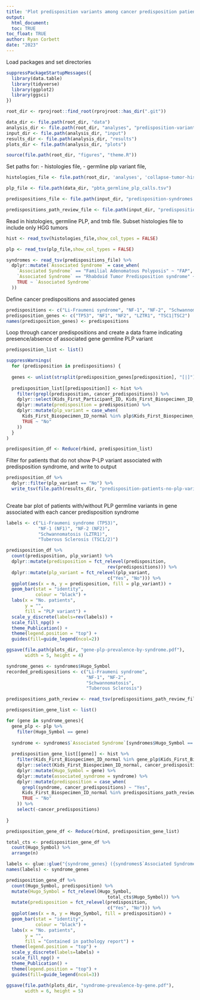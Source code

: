 ```yaml
---
title: 'Plot predisposition variants among cancer predisposition patients'
output: 
  html_document:
  toc: TRUE
toc_float: TRUE
author: Ryan Corbett
date: "2023"
---
```


Load packages and set directories

```r
suppressPackageStartupMessages({
  library(data.table)
  library(tidyverse)
  library(ggplot2)
  library(ggsci)
})

root_dir <- rprojroot::find_root(rprojroot::has_dir(".git"))

data_dir <- file.path(root_dir, "data")
analysis_dir <- file.path(root_dir, "analyses", "predisposition-variants")
input_dir <- file.path(analysis_dir, "input")
results_dir <- file.path(analysis_dir, "results") 
plots_dir <- file.path(analysis_dir, "plots")

source(file.path(root_dir, "figures", "theme.R"))
```

Set paths for: 
- histologies file, 
- germline plp variant file,

```r
histologies_file <- file.path(root_dir, 'analyses', 'collapse-tumor-histologies', 'results',"germline-primary-plus-tumor-histologies-plot-groups-clin-meta.tsv")

plp_file <- file.path(data_dir, "pbta_germline_plp_calls.tsv")

predispositions_file <- file.path(input_dir, "predisposition-syndromes.tsv")

predispositions_path_review_file <- file.path(input_dir, "predispositions-path-review.tsv")
```

Read in histologies, germline PLP, and tmb file. Subset histologies file to include only HGG tumors

```r
hist <- read_tsv(histologies_file,show_col_types = FALSE) 

plp <- read_tsv(plp_file,show_col_types = FALSE)

syndromes <- read_tsv(predispositions_file) %>%
  dplyr::mutate(`Associated Syndrome` = case_when(
    `Associated Syndrome` == "Familial Adenomatous Polyposis" ~ "FAP",
    `Associated Syndrome` == "Rhabdoid Tumor Predisposition syndrome" ~ "RTPS",
    TRUE ~ `Associated Syndrome`
  ))
```

Define cancer predispositions and associated genes

```r
predispositions <- c("Li-Fraumeni syndrome", "NF-1", "NF-2", "Schwannomatosis", "Tuberous Sclerosis")
predisposition_genes <- c("TP53", "NF1", "NF2", "LZTR1", "TSC1|TSC2")
names(predisposition_genes) <- predispositions
```

Loop through cancer predispositions and create a data frame indicating presence/absence of associated gene germline PLP variant

```r
predisposition_list <- list()

suppressWarnings(
  for (predisposition in predispositions) {
    
  genes <- unlist(strsplit(predisposition_genes[predisposition], "[|]"))
  
  predisposition_list[[predisposition]] <- hist %>%
    filter(grepl(predisposition, cancer_predispositions)) %>%
    dplyr::select(Kids_First_Participant_ID, Kids_First_Biospecimen_ID_normal, sample_id_normal, sample_id_tumor, plot_group, molecular_subtype) %>%
    dplyr::mutate(predisposition = predisposition) %>%
    dplyr::mutate(plp_variant = case_when(
      Kids_First_Biospecimen_ID_normal %in% plp$Kids_First_Biospecimen_ID[plp$Hugo_Symbol %in% genes] ~ "Yes",
      TRUE ~ "No"
    ))
  }
)

predisposition_df <- Reduce(rbind, predisposition_list)
```

Filter for patients that do not show P-LP variant associated with predisposition syndrome, and write to output
```r
predisposition_df %>%
  dplyr::filter(plp_variant == "No") %>%
  write_tsv(file.path(results_dir, "predisposition-patients-no-plp-variants.tsv"))
  
```

Create bar plot of patients with/without PLP germline variants in gene associated with each cancer predisposition syndrome

```r
labels <- c("Li-Fraumeni syndrome (TP53)",
            "NF-1 (NF1)", "NF-2 (NF2)",
            "Schwannomatosis (LZTR1)",
            "Tuberous Sclerosis (TSC1/2)")

predisposition_df %>%
  count(predisposition, plp_variant) %>%
  dplyr::mutate(predisposition = fct_relevel(predisposition,
                                      rev(predispositions))) %>%
  dplyr::mutate(plp_variant = fct_relevel(plp_variant,
                                      c("Yes", "No"))) %>%
  ggplot(aes(x = n, y = predisposition, fill = plp_variant)) + 
  geom_bar(stat = "identity", 
           colour = "black") +
  labs(x = "No. patients",
       y = "",
       fill = "PLP variant") +
  scale_y_discrete(labels=rev(labels)) +
  scale_fill_npg() +
  theme_Publication() +
  theme(legend.position = "top") +
  guides(fill=guide_legend(ncol=2))

ggsave(file.path(plots_dir, "gene-plp-prevalence-by-syndrome.pdf"),
       width = 5, height = 4)
```

```r
syndrome_genes <- syndromes$Hugo_Symbol
recorded_predispositions <- c("Li-Fraumeni syndrome", 
                              "NF-1", "NF-2", 
                              "Schwannomatosis", 
                              "Tuberous Sclerosis")

predispositions_path_review <- read_tsv(predispositions_path_review_file)

predisposition_gene_list <- list()

for (gene in syndrome_genes){
  gene_plp <- plp %>%
    filter(Hugo_Symbol == gene)
  
  syndrome <- syndromes$`Associated Syndrome`[syndromes$Hugo_Symbol == gene]
  
  predisposition_gene_list[[gene]] <- hist %>%
    filter(Kids_First_Biospecimen_ID_normal %in% gene_plp$Kids_First_Biospecimen_ID) %>%
    dplyr::select(Kids_First_Biospecimen_ID_normal, cancer_predispositions) %>%
    dplyr::mutate(Hugo_Symbol = gene) %>%
    dplyr::mutate(associated_syndrome = syndrome) %>%
    dplyr::mutate(predisposition = case_when(
      grepl(syndrome, cancer_predispositions) ~ "Yes",
      Kids_First_Biospecimen_ID_normal %in% predispositions_path_review$Kids_First_Biospecimen_ID_normal ~ "Yes",
      TRUE ~ "No"
    )) %>%
    select(-cancer_predispositions)
  
}

predisposition_gene_df <- Reduce(rbind, predisposition_gene_list)
```


```r

total_cts <- predisposition_gene_df %>%
  count(Hugo_Symbol) %>%
  arrange(n)

labels <- glue::glue("{syndrome_genes} ({syndromes$`Associated Syndrome`})")
names(labels) <- syndrome_genes

predisposition_gene_df %>%
  count(Hugo_Symbol, predisposition) %>%
  mutate(Hugo_Symbol = fct_relevel(Hugo_Symbol,
                                      total_cts$Hugo_Symbol)) %>%
  mutate(predisposition = fct_relevel(predisposition,
                                      c("Yes", "No"))) %>%
  ggplot(aes(x = n, y = Hugo_Symbol, fill = predisposition)) + 
  geom_bar(stat = "identity", 
           colour = "black") +
  labs(x = "No. patients",
       y = "",
       fill = "Contained in pathology report") +
  theme(legend.position = "top") +
  scale_y_discrete(labels=labels) +
  scale_fill_npg() +
  theme_Publication() +
  theme(legend.position = "top") +
  guides(fill=guide_legend(ncol=3))

ggsave(file.path(plots_dir, "syndrome-prevalence-by-gene.pdf"),
       width = 6, height = 5)
```

